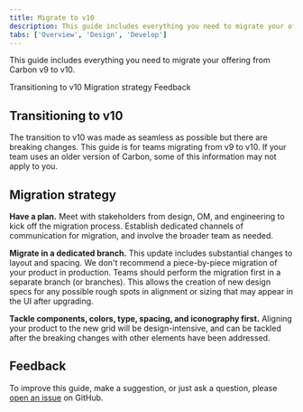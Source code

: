 ```yaml
---
title: Migrate to v10
description: This guide includes everything you need to migrate your offering from an older version of Carbon to v10.
tabs: ['Overview', 'Design', 'Develop']
---
```


<PageDescription>

This guide includes everything you need to migrate your offering from Carbon v9 to v10.

</PageDescription>

<AnchorLinks>

<AnchorLink>Transitioning to v10</AnchorLink>
<AnchorLink>Migration strategy</AnchorLink>
<AnchorLink>Feedback</AnchorLink>

</AnchorLinks>

## Transitioning to v10

The transition to v10 was made as seamless as possible but there are breaking changes. This guide is for teams migrating from v9 to v10. If your team uses an older version of Carbon, some of this information may not apply to you.

<Row>
<Column colLg={4} colMd={4} noGutterSm>
<ResourceCard
    subTitle="Looking for v9?"
    href="https://v9.carbondesignsystem.com/"
    >

<MdxIcon name="codesandbox" />

  </ResourceCard>
</Column>
</Row>

## Migration strategy

**Have a plan.** Meet with stakeholders from design, OM, and engineering to kick off the migration process. Establish dedicated channels of communication for migration, and involve the broader team as needed.

**Migrate in a dedicated branch.** This update includes substantial changes to layout and spacing. We don't recommend a piece-by-piece migration of your product in production. Teams should perform the migration first in a separate branch (or branches). This allows the creation of new design specs for any possible rough spots in alignment or sizing that may appear in the UI after upgrading.

**Tackle components, colors, type, spacing, and iconography first.** Aligning your product to the new grid will be design-intensive, and can be tackled after the breaking changes with other elements have been addressed.

## Feedback

To improve this guide, make a suggestion, or just ask a question, please [open an issue](https://github.com/carbon-design-system/carbon/issues/new?template=feedback.md&labels=feedback&title=User+feedback+for+Migration+Overview+page) on GitHub.
